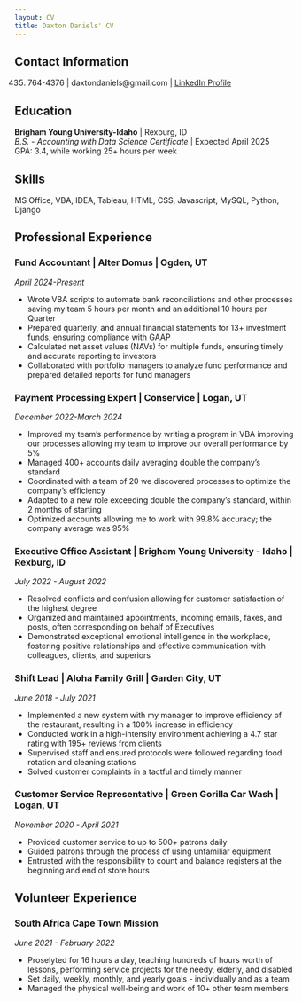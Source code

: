 ```yaml
---
layout: CV
title: Daxton Daniels' CV
---
```



## Contact Information
(435) 764-4376 | daxtondaniels@gmail.com | [LinkedIn Profile](www.linkedin.com/in/daxton-daniels-3a98a4236)

## Education

**Brigham Young University-Idaho** | Rexburg, ID  
*B.S. - Accounting with Data Science Certificate* | Expected April 2025  
GPA: 3.4, while working 25+ hours per week

## Skills
MS Office, VBA, IDEA, Tableau, HTML, CSS, Javascript, MySQL, Python, Django

## Professional Experience

### Fund Accountant | Alter Domus | Ogden, UT
*April 2024-Present*

- Wrote VBA scripts to automate bank reconciliations and other processes saving my team 5 hours per month and an additional 10 hours per Quarter
- Prepared quarterly, and annual financial statements for 13+ investment funds, ensuring compliance with GAAP
- Calculated net asset values (NAVs) for multiple funds, ensuring timely and accurate reporting to investors
- Collaborated with portfolio managers to analyze fund performance and prepared detailed reports for fund managers

### Payment Processing Expert | Conservice | Logan, UT
*December 2022-March 2024*

- Improved my team's performance by writing a program in VBA improving our processes allowing my team to improve our overall performance by 5%
- Managed 400+ accounts daily averaging double the company's standard
- Coordinated with a team of 20 we discovered processes to optimize the company's efficiency
- Adapted to a new role exceeding double the company's standard, within 2 months of starting
- Optimized accounts allowing me to work with 99.8% accuracy; the company average was 95%

### Executive Office Assistant | Brigham Young University - Idaho | Rexburg, ID
*July 2022 - August 2022*

- Resolved conflicts and confusion allowing for customer satisfaction of the highest degree
- Organized and maintained appointments, incoming emails, faxes, and posts, often corresponding on behalf of Executives
- Demonstrated exceptional emotional intelligence in the workplace, fostering positive relationships and effective communication with colleagues, clients, and superiors

### Shift Lead | Aloha Family Grill | Garden City, UT
*June 2018 - July 2021*

- Implemented a new system with my manager to improve efficiency of the restaurant, resulting in a 100% increase in efficiency
- Conducted work in a high-intensity environment achieving a 4.7 star rating with 195+ reviews from clients
- Supervised staff and ensured protocols were followed regarding food rotation and cleaning stations
- Solved customer complaints in a tactful and timely manner

### Customer Service Representative | Green Gorilla Car Wash | Logan, UT
*November 2020 - April 2021*

- Provided customer service to up to 500+ patrons daily
- Guided patrons through the process of using unfamiliar equipment
- Entrusted with the responsibility to count and balance registers at the beginning and end of store hours

## Volunteer Experience

### South Africa Cape Town Mission
*June 2021 - February 2022*

- Proselyted for 16 hours a day, teaching hundreds of hours worth of lessons, performing service projects for the needy, elderly, and disabled
- Set daily, weekly, monthly, and yearly goals - individually and as a team
- Managed the physical well-being and work of 10+ other team members



<!-- ### Footer

Last updated: December 2024 -->